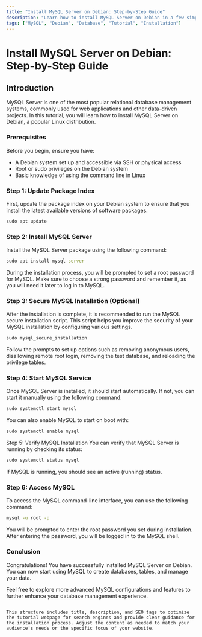 ```yaml
---
title: "Install MySQL Server on Debian: Step-by-Step Guide"
description: "Learn how to install MySQL Server on Debian in a few simple steps. This tutorial provides a step-by-step guide to help you set up MySQL on your Debian system."
tags: ["MySQL", "Debian", "Database", "Tutorial", "Installation"]
---
```


# Install MySQL Server on Debian: Step-by-Step Guide

## Introduction

MySQL Server is one of the most popular relational database management systems, commonly used for web applications and other data-driven projects. In this tutorial, you will learn how to install MySQL Server on Debian, a popular Linux distribution.

### Prerequisites

Before you begin, ensure you have:

- A Debian system set up and accessible via SSH or physical access
- Root or sudo privileges on the Debian system
- Basic knowledge of using the command line in Linux

### Step 1: Update Package Index

First, update the package index on your Debian system to ensure that you install the latest available versions of software packages.

```cmd
sudo apt update
```
### Step 2: Install MySQL Server
Install the MySQL Server package using the following command:

```cmd
sudo apt install mysql-server
```
During the installation process, you will be prompted to set a root password for MySQL. Make sure to choose a strong password and remember it, as you will need it later to log in to MySQL.

### Step 3: Secure MySQL Installation (Optional)
After the installation is complete, it is recommended to run the MySQL secure installation script. This script helps you improve the security of your MySQL installation by configuring various settings.

```cmd
sudo mysql_secure_installation
```
Follow the prompts to set up options such as removing anonymous users, disallowing remote root login, removing the test database, and reloading the privilege tables.

### Step 4: Start MySQL Service
Once MySQL Server is installed, it should start automatically. If not, you can start it manually using the following command:

```cmd
sudo systemctl start mysql
```
You can also enable MySQL to start on boot with:

```cmd
sudo systemctl enable mysql
```
Step 5: Verify MySQL Installation
You can verify that MySQL Server is running by checking its status:

```cmd
sudo systemctl status mysql
```
If MySQL is running, you should see an active (running) status.

### Step 6: Access MySQL
To access the MySQL command-line interface, you can use the following command:

```cmd
mysql -u root -p
```
You will be prompted to enter the root password you set during installation. After entering the password, you will be logged in to the MySQL shell.

### Conclusion
Congratulations! You have successfully installed MySQL Server on Debian. You can now start using MySQL to create databases, tables, and manage your data.

Feel free to explore more advanced MySQL configurations and features to further enhance your database management experience.

```vbnet

This structure includes title, description, and SEO tags to optimize the tutorial webpage for search engines and provide clear guidance for the installation process. Adjust the content as needed to match your audience's needs or the specific focus of your website.
```
